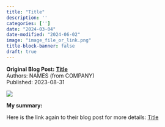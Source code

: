```yaml
---
title: "Title"
description: ''
categories: ['']
date: "2024-03-04"
date-modified: "2024-06-02"
image: "image_file_or_link.png"
title-block-banner: false
draft: true
---
```


::: {.hero-banner}
::: {.hero-text}
**Original Blog Post:**
**[Title](Link)** <br>
Authors: NAMES (from COMPANY) <br>
Published: 2023-08-31
:::
::: {.hero-image}
![](image_file_or_link.png)
:::
:::

**My summary:**



Here is the link again to their blog post for more details:
[Title](Link)
